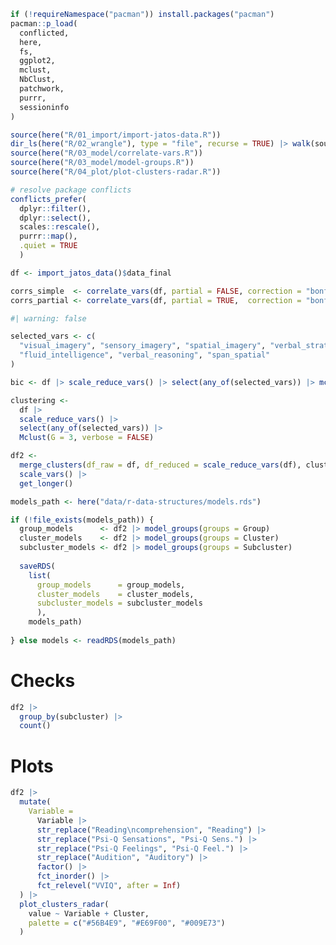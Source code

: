 ```r
if (!requireNamespace("pacman")) install.packages("pacman")
pacman::p_load(
  conflicted, 
  here,
  fs, 
  ggplot2,
  mclust,
  NbClust,
  patchwork,
  purrr,
  sessioninfo
)

source(here("R/01_import/import-jatos-data.R"))
dir_ls(here("R/02_wrangle"), type = "file", recurse = TRUE) |> walk(source)
source(here("R/03_model/correlate-vars.R"))
source(here("R/03_model/model-groups.R"))
source(here("R/04_plot/plot-clusters-radar.R"))

# resolve package conflicts
conflicts_prefer(
  dplyr::filter(), 
  dplyr::select(),
  scales::rescale(), 
  purrr::map(),
  .quiet = TRUE
  )
```

```r
df <- import_jatos_data()$data_final
```

```r
corrs_simple  <- correlate_vars(df, partial = FALSE, correction = "bonferroni")
corrs_partial <- correlate_vars(df, partial = TRUE,  correction = "bonferroni")
```

```r
#| warning: false

selected_vars <- c(
  "visual_imagery", "sensory_imagery", "spatial_imagery", "verbal_strategies",
  "fluid_intelligence", "verbal_reasoning", "span_spatial"
)

bic <- df |> scale_reduce_vars() |> select(any_of(selected_vars)) |> mclustBIC()

clustering <- 
  df |> 
  scale_reduce_vars() |> 
  select(any_of(selected_vars)) |>
  Mclust(G = 3, verbose = FALSE)

df2 <- 
  merge_clusters(df_raw = df, df_reduced = scale_reduce_vars(df), clustering) |> 
  scale_vars() |> 
  get_longer()
```

```r
models_path <- here("data/r-data-structures/models.rds")

if (!file_exists(models_path)) {
  group_models      <- df2 |> model_groups(groups = Group)
  cluster_models    <- df2 |> model_groups(groups = Cluster)
  subcluster_models <- df2 |> model_groups(groups = Subcluster)
  
  saveRDS(
    list(
      group_models      = group_models,
      cluster_models    = cluster_models,
      subcluster_models = subcluster_models
      ), 
    models_path)
  
} else models <- readRDS(models_path)
```

# Checks

```r
df2 |> 
  group_by(subcluster) |> 
  count()
```

# Plots

```r
df2 |> 
  mutate(
    Variable = 
      Variable |> 
      str_replace("Reading\ncomprehension", "Reading") |> 
      str_replace("Psi-Q Sensations", "Psi-Q Sens.") |> 
      str_replace("Psi-Q Feelings", "Psi-Q Feel.") |>  
      str_replace("Audition", "Auditory") |> 
      factor() |> 
      fct_inorder() |> 
      fct_relevel("VVIQ", after = Inf)
  ) |> 
  plot_clusters_radar(
    value ~ Variable + Cluster,
    palette = c("#56B4E9", "#E69F00", "#009E73")
  )
```

